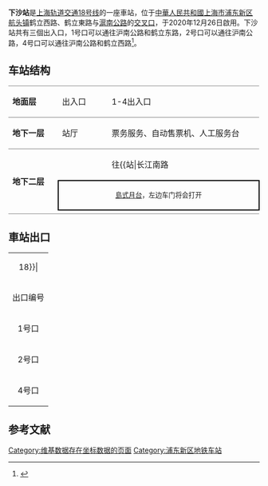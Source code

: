 {{noteTA 
|G1 =Railway}}
{{Infobox station
|name = 下沙
|eng_name = Xiasha
|symbol_right =
|linecolour = {{上海地铁颜色|18|yes}}
|image = SM L18 Xiasha Station.jpg
|caption = 下沙站大字壁
|other_name = 
|country = {{PRC}}
|borough = [[上海市|上海市]][[浦東新区|浦東新区]][[航头镇_(上海市)|航头镇]]
|address = [[沪南公路|沪南公路]]、[[鹤立西路|鹤立西路]]与[[鹤立東路|鹤立東路]]交叉口
|coordinates = {{coord|31.056899|N|121.584772|E|type:railwaystation}}
|elevation = 
|owned = [[上海申通地铁集团|上海申通地铁集团]]
|operator = [[上海地铁|上海地铁]]
|lines = {{上海地铁线路名|18|SL}}
|distance = 
|platform = 1個[[島式月台|島式月台]]
|tracks = 2条
|bus_routes = 
|bus_stands = 
|connections = 
|structure = 地下车站
|hall = 地下站厅
|depth = 
|levels = 
|interchange = 
|exits = 3个
|architect = 
|architectural_style = 
|colour = 
|type = 
|status = 运营中
|code = 
|classification = 
|website = 
|built = 
|opened = {{Start date|2020|12|26|df=y}}
|closed = 
|former = 
|pass_year = 
|passengers = 
|pass_system = 
|pass_rank = 
|mpassengers = 
|trains = 
|station_hours = 
|hours = 
|first = 往{{站|长江南路||上海市}}：5:32<br/>往{{上海地铁起讫站|18|R}}：6:25
|last = 往{{站|长江南路||上海市}}：22:32<br/>往{{上海地铁起讫站|18|R}}：23:25
|adjacent = {{Adjacent stations|system=上海地铁|line=18|left=鹤涛路|to-left=长江南路|right=航头}}
}}
'''下沙站'''是[[上海轨道交通18号线|上海轨道交通18号线]]的一座車站，位于[[中華人民共和國|中華人民共和國]][[上海市|上海市]][[浦东新区|浦东新区]][[航头镇_(上海市)|航头镇]]鹤立西路、鹤立東路与[[滬南公路|滬南公路]]的[[交叉口|交叉口]]，于2020年12月26日啟用。下沙站共有三個出入口，1号口可以通往沪南公路和鹤立东路，2号口可以通往沪南公路，4号口可以通往沪南公路和鹤立西路<ref>{{Cite web|title=18号线 下沙|url=http://service.shmetro.com/czxx/index.htm?id=1822&stationname=%E4%B8%8B%E6%B2%99|accessdate=|author=上海地鐵|date=|format=|publisher=|language=}}</ref>。

== 车站结构 ==
{|cellspacing=0 cellpadding=3
|style="border-top:solid 1px gray;border-bottom:solid 1px gray;" width=100|'''地面层'''
|style="border-top:solid 1px gray;border-bottom:solid 1px gray;" width=100|出入口
|style="border-top:solid 1px gray;border-bottom:solid 1px gray;" width=350|1-4出入口
|-
|style="border-bottom:solid 1px gray;"|'''地下一层'''
|style="border-bottom:solid 1px gray;"|站厅
|style="border-bottom:solid 1px gray;"|票务服务、自动售票机、人工服务台
|-
|style="border-bottom:solid 1px gray;" rowspan=3|'''地下二层'''
|{{arrow|L}}
|{{上海地铁线路名|18}}往{{站|长江南路||上海市}}<small>（{{站|鹤涛路}}）</small>
|-
|style="border-right:solid 2px black;border-left:solid 2px black;border-top:solid 2px black;border-bottom:solid 2px black;" colspan=2|<center><small>[[島式月台|島式月台]]，左边车门将会打开</small></center>
|-
|style="border-bottom:solid 1px gray;"|
|style="border-bottom:solid 1px gray;"|{{split text|{{上海地铁线路名|18}}往{{站|航头}}<small>（终点站）</small>|{{arrow|R}}}}
|}
== 車站出口 ==
{| class="wikitable"
|colspan=4 align="center" bgcolor={{上海地铁颜色|18}}|
|-
! 出口编号 !! 建议前往目的地 !! 照片
|-
| 1号口 || 沪南公路，鹤立东路 ||
|-
| 2号口 || 沪南公路 ||
|-
| 4号口 || 沪南公路，鹤立西路 ||
|}

==参考文献==
{{commonscat|Xiasha Station (Shanghai)}}
{{reflist}}
{{上海轨道交通18号线车站}}
[[Category:维基数据存在坐标数据的页面|Category:维基数据存在坐标数据的页面]]
[[Category:浦东新区地铁车站|Category:浦东新区地铁车站]]